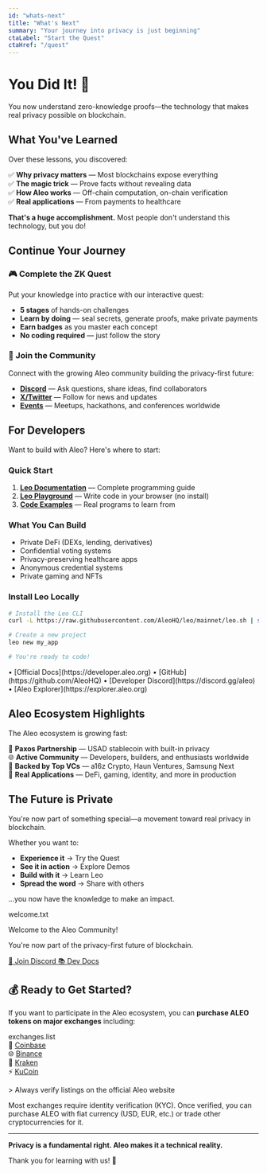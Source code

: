 ```yaml
---
id: "whats-next"
title: "What's Next"
summary: "Your journey into privacy is just beginning"
ctaLabel: "Start the Quest"
ctaHref: "/quest"
---
```


# You Did It! 🎉

You now understand zero-knowledge proofs—the technology that makes real privacy possible on blockchain.

## What You've Learned

Over these lessons, you discovered:

✅ **Why privacy matters** — Most blockchains expose everything  
✅ **The magic trick** — Prove facts without revealing data  
✅ **How Aleo works** — Off-chain computation, on-chain verification  
✅ **Real applications** — From payments to healthcare  

**That's a huge accomplishment.** Most people don't understand this technology, but you do!

<div data-quiz>
<Quiz
  stepId="whats-next"
  question="What is the main breakthrough that Aleo brings to blockchain?"
  options={[
    {
      id: "a",
      text: "Faster transaction speeds",
      isCorrect: false,
      explanation: "Speed is nice, but not Aleo's unique innovation."
    },
    {
      id: "b",
      text: "Private computation with public verification",
      isCorrect: true,
      explanation: "Yes! You can run private programs off-chain and prove they executed correctly, giving you both privacy AND trustless verification."
    },
    {
      id: "c",
      text: "Lower transaction fees",
      isCorrect: false,
      explanation: "While fees matter, Aleo's core innovation is about privacy and programmability, not just cost."
    }
  ]}
/>
</div>

## Continue Your Journey

### 🎮 Complete the ZK Quest

Put your knowledge into practice with our interactive quest:

- **5 stages** of hands-on challenges
- **Learn by doing** — seal secrets, generate proofs, make private payments
- **Earn badges** as you master each concept
- **No coding required** — just follow the story

### 💬 Join the Community

Connect with the growing Aleo community building the privacy-first future:

- **[Discord](https://discord.gg/aleo)** — Ask questions, share ideas, find collaborators
- **[X/Twitter](https://x.com/aleohq)** — Follow for news and updates
- **[Events](https://aleo.org/events)** — Meetups, hackathons, and conferences worldwide

## For Developers

Want to build with Aleo? Here's where to start:

### Quick Start
1. **[Leo Documentation](https://developer.aleo.org)** — Complete programming guide
2. **[Leo Playground](https://play.leo-lang.org/)** — Write code in your browser (no install)
3. **[Code Examples](https://github.com/AleoHQ/leo/tree/mainnet/examples)** — Real programs to learn from

### What You Can Build
- Private DeFi (DEXs, lending, derivatives)
- Confidential voting systems
- Privacy-preserving healthcare apps
- Anonymous credential systems
- Private gaming and NFTs

### Install Leo Locally
```bash
# Install the Leo CLI
curl -L https://raw.githubusercontent.com/AleoHQ/leo/mainnet/leo.sh | sh

# Create a new project
leo new my_app

# You're ready to code!
```

<Callout type="info" title="Developer Resources">
  • [Official Docs](https://developer.aleo.org)  
  • [GitHub](https://github.com/AleoHQ)  
  • [Developer Discord](https://discord.gg/aleo)  
  • [Aleo Explorer](https://explorer.aleo.org)
</Callout>

## Aleo Ecosystem Highlights

The Aleo ecosystem is growing fast:

🏦 **Paxos Partnership** — USAD stablecoin with built-in privacy  
🌐 **Active Community** — Developers, builders, and enthusiasts worldwide  
💎 **Backed by Top VCs** — a16z Crypto, Haun Ventures, Samsung Next  
🔧 **Real Applications** — DeFi, gaming, identity, and more in production  

## The Future is Private

You're now part of something special—a movement toward real privacy in blockchain.

Whether you want to:
- **Experience it** → Try the Quest
- **See it in action** → Explore Demos  
- **Build with it** → Learn Leo
- **Spread the word** → Share with others

...you now have the knowledge to make an impact.

<div className="my-8 overflow-hidden rounded-xl border border-green-500/30 bg-gray-900/80 backdrop-blur-sm shadow-lg shadow-green-500/5">
  <div className="border-b border-green-500/20 bg-green-500/10 px-5 py-3">
    <div className="font-mono text-xs text-green-400">welcome.txt</div>
  </div>
  <div className="p-6 text-center">
    <p className="text-2xl font-bold text-green-300 mb-3">Welcome to the Aleo Community!</p>
    <p className="text-gray-300 mb-6 font-mono text-sm">You're now part of the privacy-first future of blockchain.</p>
    <div className="flex flex-col sm:flex-row gap-3 justify-center">
      <a href="https://discord.gg/aleo" target="_blank" rel="noopener noreferrer" className="inline-flex items-center justify-center rounded-lg border border-cyan-500/50 bg-cyan-500/10 px-6 py-3 font-mono text-sm font-semibold text-cyan-300 transition hover:bg-cyan-500/20">
        💬 Join Discord
      </a>
      <a href="https://developer.aleo.org" target="_blank" rel="noopener noreferrer" className="inline-flex items-center justify-center rounded-lg border border-gray-600 bg-gray-800/50 px-6 py-3 font-mono text-sm font-semibold text-white transition hover:bg-gray-700">
        📚 Dev Docs
      </a>
    </div>
  </div>
</div>

## 💰 Ready to Get Started?

If you want to participate in the Aleo ecosystem, you can **purchase ALEO tokens on major exchanges** including:

<div className="my-6 overflow-hidden rounded-xl border border-blue-500/30 bg-gray-900/80 backdrop-blur-sm shadow-lg shadow-blue-500/5">
  <div className="border-b border-blue-500/20 bg-blue-500/10 px-5 py-3">
    <div className="font-mono text-xs text-blue-400">exchanges.list</div>
  </div>
  <div className="p-5">
    <div className="grid grid-cols-1 sm:grid-cols-2 gap-3 font-mono text-sm">
      <div className="rounded-lg border border-gray-700 bg-gray-800/50 px-4 py-3 text-gray-300">
        💼 <a href="https://www.coinbase.com/" target="_blank" rel="noopener noreferrer" className="text-blue-400 hover:text-blue-300 underline">Coinbase</a>
      </div>
      <div className="rounded-lg border border-gray-700 bg-gray-800/50 px-4 py-3 text-gray-300">
        🌐 <a href="https://www.binance.com/" target="_blank" rel="noopener noreferrer" className="text-blue-400 hover:text-blue-300 underline">Binance</a>
      </div>
      <div className="rounded-lg border border-gray-700 bg-gray-800/50 px-4 py-3 text-gray-300">
        🔷 <a href="https://www.kraken.com/" target="_blank" rel="noopener noreferrer" className="text-blue-400 hover:text-blue-300 underline">Kraken</a>
      </div>
      <div className="rounded-lg border border-gray-700 bg-gray-800/50 px-4 py-3 text-gray-300">
        ⚡ <a href="https://www.kucoin.com/" target="_blank" rel="noopener noreferrer" className="text-blue-400 hover:text-blue-300 underline">KuCoin</a>
      </div>
    </div>
  </div>
  <div className="border-t border-blue-500/20 bg-gray-800/50 px-5 py-3">
    <p className="font-mono text-xs text-gray-400">
      <span className="text-gray-600">&gt;</span> Always verify listings on the official Aleo website
    </p>
  </div>
</div>

<Callout type="tip" title="New to Crypto?">
  Most exchanges require identity verification (KYC). Once verified, you can purchase ALEO with fiat currency (USD, EUR, etc.) or trade other cryptocurrencies for it.
</Callout>

---

**Privacy is a fundamental right. Aleo makes it a technical reality.**

Thank you for learning with us! 🚀

